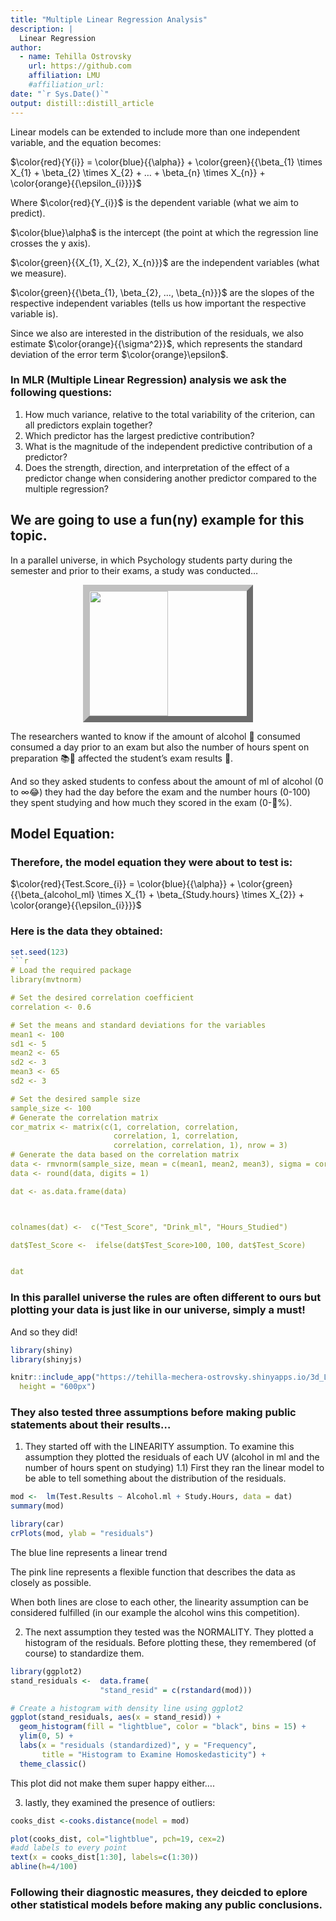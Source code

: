 ```yaml
---
title: "Multiple Linear Regression Analysis"
description: |
  Linear Regression
author:
  - name: Tehilla Ostrovsky
    url: https://github.com 
    affiliation: LMU
    #affiliation_url: 
date: "`r Sys.Date()`"
output: distill::distill_article
---
```



Linear models can be extended to include more than one independent variable, and the equation becomes:


$\color{red}{Y{i}} = \color{blue}{{\alpha}} + \color{green}{{\beta_{1} \times X_{1} + \beta_{2} \times X_{2} + … + \beta_{n} \times X_{n}} + \color{orange}{{\epsilon_{i}}}}$


Where $\color{red}{Y_{i}}$ is the dependent variable (what we aim to predict). 

$\color{blue}\alpha$ is the intercept (the point at which the regression line crosses the y axis).


$\color{green}{{X_{1}, X_{2}, X_{n}}}$ are the independent variables (what we measure). 



$\color{green}{{\beta_{1}, \beta_{2}, ..., \beta_{n}}}$ are the slopes of the respective independent variables (tells us how important the respective variable is).


Since we also are interested in the distribution of the residuals, we also estimate $\color{orange}{{\sigma^2}}$, which represents the standard deviation of the error term $\color{orange}\epsilon$.


### In MLR (Multiple Linear Regression) analysis we ask the following questions:

  1) How much variance, relative to the total variability of the criterion, can all predictors explain together?
  2) Which predictor has the largest predictive contribution?
  3) What is the magnitude of the independent predictive contribution of a predictor?
  4) Does the strength, direction, and interpretation of the effect of a predictor change when considering another predictor compared to the multiple regression?
  
  
## We are going to use a fun(ny) example for this topic.  

In a parallel universe, in which Psychology students party during the semester and prior to their exams, a study was conducted...


<img src = "img/student_alcohol.jpg" style = "height:200px; width:300px;border:10px outset silver; display: block; margin-left: auto; margin-right: auto; width: 50%;"></img>



The researchers wanted to know if the amount of alcohol 🍺 consumed consumed a day prior to an exam but also the number of hours spent on preparation 📚📖 affected the student's exam results &#129351;.  
  

And so they asked students to confess about the amount of ml of alcohol (0 to &#8734;😂) they had the day before the exam and the number hours (0-100) they spent studying and how much they scored in the exam (0-💯%). 

## Model Equation: 

### Therefore, the model equation they were about to test is:

$\color{red}{Test.Score_{i}} = \color{blue}{{\alpha}} + \color{green}{{\beta_{alcohol_ml} \times X_{1} + \beta_{Study.hours} \times X_{2}} + \color{orange}{{\epsilon_{i}}}}$



### Here is the data they obtained:

```r
set.seed(123)
```r

# Load the required package
library(mvtnorm)

# Set the desired correlation coefficient
correlation <- 0.6

# Set the means and standard deviations for the variables
mean1 <- 100
sd1 <- 5
mean2 <- 65
sd2 <- 3
mean3 <- 65
sd2 <- 3

# Set the desired sample size
sample_size <- 100
# Generate the correlation matrix
cor_matrix <- matrix(c(1, correlation, correlation, 
                       correlation, 1, correlation, 
                       correlation, correlation, 1), nrow = 3)
# Generate the data based on the correlation matrix
data <- rmvnorm(sample_size, mean = c(mean1, mean2, mean3), sigma = cor_matrix)
data <- round(data, digits = 1)

dat <- as.data.frame(data)



colnames(dat) <-  c("Test_Score", "Drink_ml", "Hours_Studied")

dat$Test_Score <-  ifelse(dat$Test_Score>100, 100, dat$Test_Score)


dat

```


### In this parallel universe the rules are often different to ours but plotting your data is just like in our universe, simply a must! 

And so they did!


```r
library(shiny)
library(shinyjs)

knitr::include_app("https://tehilla-mechera-ostrovsky.shinyapps.io/3d_LMR/", 
  height = "600px")
```


### They also tested three assumptions before making public statements about their results...


  1) They started off with the LINEARITY assumption. To examine this assumption they plotted the residuals of each UV (alcohol in ml and the number of hours spent on studying)
    1.1) First they ran the linear model to be able to tell something about the distribution of the residuals. 
  
  
```r
mod <-  lm(Test.Results ~ Alcohol.ml + Study.Hours, data = dat)
summary(mod)
```


```r
library(car)
crPlots(mod, ylab = "residuals")
```
The blue line represents a linear trend

The pink line represents a flexible function that describes the data as closely as possible. 

When both lines are close to each other, the linearity assumption can be considered fulfilled (in our example the alcohol wins this competition).

  2) The next assumption they tested was the NORMALITY. They plotted a histogram of the residuals. Before plotting these, they remembered (of course) to standardize them.
  
```r
library(ggplot2)
stand_residuals <-  data.frame(
                    "stand_resid" = c(rstandard(mod)))

# Create a histogram with density line using ggplot2
ggplot(stand_residuals, aes(x = stand_resid)) +
  geom_histogram(fill = "lightblue", color = "black", bins = 15) +
  ylim(0, 5) +
  labs(x = "residuals (standardized)", y = "Frequency", 
       title = "Histogram to Examine Homoskedasticity") +
  theme_classic()

```
  This plot did not make them super happy either.... 
 
 
  3) lastly, they examined the presence of outliers:
```r
cooks_dist <-cooks.distance(model = mod)

plot(cooks_dist, col="lightblue", pch=19, cex=2)
#add labels to every point
text(x = cooks_dist[1:30], labels=c(1:30))
abline(h=4/100)

```
  
### Following their diagnostic measures, they deicded to eplore other statistical models before making any public conclusions. 






<!-- ```{r echo=FALSE} -->
<!-- knitr::include_app("https://tehilla-mechera-ostrovsky.shinyapps.io/Bivariat_3d/",  -->
<!--   height = "600px") -->
<!-- ``` -->